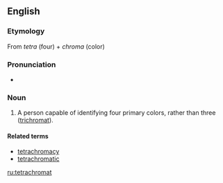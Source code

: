 ==English==

===Etymology===
From {{etyl|grc}} ''tetra'' (four) + ''chroma'' (color)

===Pronunciation===
* {{a|US}} {{SAMPA|/tE ' trV ' kr@U ' m{t/}}

===Noun===
{{en-noun}}

# A person capable of identifying four primary colors, rather than three ([[trichromat]]).

====Related terms====
*[[tetrachromacy]]
*[[tetrachromatic]]

[[ru:tetrachromat]]